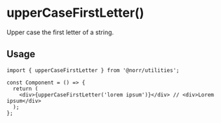 # upperCaseFirstLetter()

Upper case the first letter of a string.

## Usage

```tsx
import { upperCaseFirstLetter } from '@norr/utilities';

const Component = () => {
  return (
    <div>{upperCaseFirstLetter('lorem ipsum')}</div> // <div>Lorem ipsum</div>
  );
};
```
